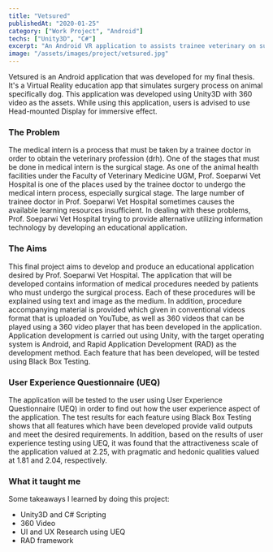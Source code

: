 ```yaml
---
title: "Vetsured"
publishedAt: "2020-01-25"
category: ["Work Project", "Android"]
techs: ["Unity3D", "C#"]
excerpt: "An Android VR application to assists trainee veterinary on surgery procedure learning."
image: "/assets/images/project/vetsured.jpg"
---
```


Vetsured is an Android application that was developed for my final thesis.
It's a Virtual Reality education app that simulates surgery process on animal specifically dog.
This application was developed using Unity3D with 360 video as the assets.
While using this application, users is advised to use Head-mounted Display for immersive effect.

### The Problem

The medical intern is a process that must be taken by a trainee doctor in order to obtain
the veterinary profession (drh). One of the stages that must be done in medical intern is the
surgical stage. As one of the animal health facilities under the Faculty of Veterinary Medicine
UGM, Prof. Soeparwi Vet Hospital is one of the places used by the trainee doctor to undergo
the medical intern process, especially surgical stage. The large number of trainee doctor in
Prof. Soeparwi Vet Hospital sometimes causes the available learning resources insufficient. In
dealing with these problems, Prof. Soeparwi Vet Hospital trying to provide alternative utilizing
information technology by developing an educational application.

### The Aims

This final project aims to develop and produce an educational application desired by Prof. Soeparwi Vet Hospital.
The application that will be developed contains information of medical procedures needed by
patients who must undergo the surgical process. Each of these procedures will be explained
using text and image as the medium. In addition, procedure accompanying material is provided
which given in conventional videos format that is uploaded on YouTube, as well as 360 videos
that can be played using a 360 video player that has been developed in the application.
Application development is carried out using Unity, with the target operating system is
Android, and Rapid Application Development (RAD) as the development method. Each feature
that has been developed, will be tested using Black Box Testing.

### User Experience Questionnaire (UEQ)

The application will be tested to the user using User Experience Questionnaire (UEQ) 
in order to find out how the user experience aspect of the application. 
The test results for each feature using Black Box Testing shows that all features which
have been developed provide valid outputs and meet the desired requirements. In addition,
based on the results of user experience testing using UEQ, it was found that the attractiveness
scale of the application valued at 2.25, with pragmatic and hedonic qualities valued at 1.81
and 2.04, respectively.

### What it taught me

Some takeaways I learned by doing this project:
- Unity3D and C# Scripting
- 360 Video
- UI and UX Research using UEQ
- RAD framework